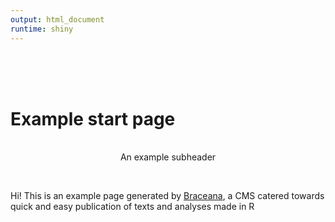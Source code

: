 ```yaml
---
output: html_document
runtime: shiny
---
```


<br/><br/><br/>

# Example start page

<br/><center>An example subheader</center><br/>

Hi! This is an example page generated by [Braceana](http://github.com/lchansson/braceana), a CMS catered towards quick and easy publication of texts and analyses made in R
